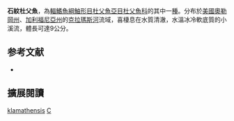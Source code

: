 {{Speciesbox 
| genus = Cottus
| species = klamathensis
| authority = [[Gilbert|Gilbert]], 1898
| synonyms = *''Cottus klamathensis klamathensis''<br /><small>Gilbert, 1898</small>
*''Cottus klamathensis macrops''<br /><small>Rutter, 1908</small>
*''Cottus klamathensis polyporus''<br /><small>Daniels & Moyle, 1984</small>
*''Cottus macrops''<br /><small>Rutter, 1908</small>
}}

'''石紋杜父魚'''，為[[輻鰭魚綱|輻鰭魚綱]][[鮋形目|鮋形目]][[杜父魚亞目|杜父魚亞目]][[杜父魚科|杜父魚科]]的其中一[[種|種]]。分布於[[美國|美國]][[奧勒岡州|奧勒岡州]]、[[加利福尼亞州|加利福尼亞州]]的[[克拉瑪斯河|克拉瑪斯河]]流域，喜棲息在水質清澈，水溫冰冷軟底質的小溪流，體長可達9公分。

== 参考文献 ==
*{{FishBase_species|genus=Cottus|species=klamathensis|year=2011|month=12}}

== 擴展閱讀 ==
{{refbegin}}
{{wikispecies-inline|Cottus klamathensis|石紋杜父魚}}
{{refend}}
{{Taxonbar|from=Q5596652}}

[[Category:杜父魚屬|klamathensis]]
[[Category:1898年描述的鱼类|C]]